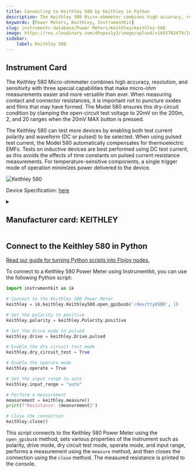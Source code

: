 ```yaml
---
title: Connecting to Keithley 580 by Keithley in Python
description: The Keithley 580 Micro-ohmmeter combines high accuracy, resolution, and sensitivity with three special capabilities that make micro-ohm measurements easier and more versatile than ever. When measuring contact and connector resistances, it is important not to puncture oxides and films that may have formed. The Model 580 ensures this dry-circuit condition by clamping the open-circuit test voltage to 20mV on the 200m, 2, and 20 ranges when the 20mV MAX button is pressed.  The Keithley 580 can test more devices by enabling both test current polarity and waveform (DC or pulsed) to be selected. When using pulsed test current, the Model 580 automatically compensates for thermoelectric EMFs. Tests on inductive devices are best performed using DC test current, as this avoids the effects of time constants on pulsed current resistance measurements. For temperature-sensitive components, a single trigger mode of operation minimizes power delivered to the device.
keywords: [Power Meters, Keithley, InstrumentKit] 
slug: instruments-database/Power Meters/Keithley/keithley-580 
image: https://res.cloudinary.com/dhopxs1y3/image/upload/v1691782479/Instruments/Power%20Meters/Keithley-580/Keithley-580.jpg
sidebar:
    label: Keithley 580 
---
```



## Instrument Card

The Keithley 580 Micro-ohmmeter combines high accuracy, resolution, and sensitivity with three special capabilities that make micro-ohm measurements easier and more versatile than ever. When measuring contact and connector resistances, it is important not to puncture oxides and films that may have formed. The Model 580 ensures this dry-circuit condition by clamping the open-circuit test voltage to 20mV on the 200m, 2, and 20 ranges when the 20mV MAX button is pressed.

The Keithley 580 can test more devices by enabling both test current polarity and waveform (DC or pulsed) to be selected. When using pulsed test current, the Model 580 automatically compensates for thermoelectric EMFs. Tests on inductive devices are best performed using DC test current, as this avoids the effects of time constants on pulsed current resistance measurements. For temperature-sensitive components, a single trigger mode of operation minimizes power delivered to the device.

![Keithley 580](https://res.cloudinary.com/dhopxs1y3/image/upload/v1691782479/Instruments/Power%20Meters/Keithley-580/Keithley-580.jpg)

Device Specification: [here](https://www.testequipmenthq.com/datasheets/KEITHLEY-580-Datasheet.pdf)

<details style={{ marginTop: "15px"}}>
<summary><h2 style={{display:'inline'}}>Manufacturer card: KEITHLEY</h2></summary>

![KEITHLEY](https://res.cloudinary.com/dhopxs1y3/image/upload/v1692806202/Instruments/Vendor%20Logos/Keithley.png)

Keithley Instruments is a measurement and instrument company headquartered in Solon, Ohio, that develops, manufactures, markets, and sells data acquisition products, as well as complete systems for high-volume production and assembly testing.

- Headquarters: Cleveland, Ohio, United States
- Yearly Revenue (millions, USD): 110.6
- Vendor Website: [here](https://www.tek.com/en)

</details>


<FeaturedInstrumentVideo category="POWER_METERS" />

## Connect to the Keithley 580 in Python

[Read our guide for turning Python scripts into Flojoy nodes.](https://docs.flojoy.ai/contribution/blocks/custom-flojoy-block/)



<Tabs>
<TabItem value="Flojoy" label="Flojoy" className="flojoy-instrument-tabs">

<SectionsCard category="POWER_METERS" manufacturer="Keithley"></SectionsCard>

</TabItem>
<TabItem value="InstrumentKit" label="InstrumentKit">

To connect to a Keithley 580 Power Meter using Instrumentkit, you can use the following Python script:

```python
import instrumentkit as ik

# Connect to the Keithley 580 Power Meter
keithley = ik.keithley.Keithley580.open_gpibusb('/dev/ttyUSB0', 1)

# Set the polarity to positive
keithley.polarity = keithley.Polarity.positive

# Set the drive mode to pulsed
keithley.drive = keithley.Drive.pulsed

# Enable the dry circuit test mode
keithley.dry_circuit_test = True

# Enable the operate mode
keithley.operate = True

# Set the input range to auto
keithley.input_range = "auto"

# Perform a measurement
measurement = keithley.measure()
print(f"Resistance: {measurement}")

# Close the connection
keithley.close()
```

This script connects to the Keithley 580 Power Meter using the `open_gpibusb` method, sets various properties of the instrument such as polarity, drive mode, dry circuit test mode, operate mode, and input range, performs a measurement using the `measure` method, and then closes the connection using the `close` method. The measured resistance is printed to the console.

</TabItem>
</Tabs>
